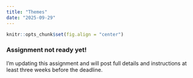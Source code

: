```yaml
---
title: "Themes"
date: "2025-09-29"
---
```


```r
knitr::opts_chunk$set(fig.align = "center")
```

::: {.callout-warning}
### Assignment not ready yet!

I'm updating this assignment and will post full details and instructions at least three weeks before the deadline.
:::
